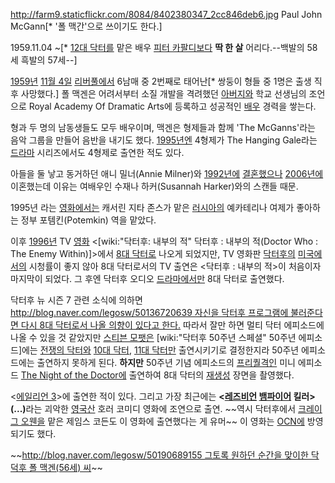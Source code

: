 http://farm9.staticflickr.com/8084/8402380347_2cc846deb6.jpg
Paul John McGann[* '폴 맥간'으로 쓰이기도 한다.]

1959.11.04 ~[* [[12대 닥터]]를 맡은 배우 [[피터 카팔디]]보다 '''딱 한 살''' 어리다.--백발의 58세 흑발의 57세--]

[[1959년]] [[11월 4일]] [[리버풀]]에서 6남매 중 2번째로 태어난[* 쌍둥이 형들 중 1명은 출생 직후 사망했다.] 폴 맥겐은 어려서부터 소질 개발을 격려했던 [[아버지]]와 학교 선생님의 조언으로 Royal Academy Of Dramatic Arts에 등록하고 성공적인 [[배우]] 경력을 쌓는다.

형과 두 명의 남동생들도 모두 배우이며, 맥겐은 형제들과 함께 'The McGanns'라는 음악 그룹을 만들어 음반을 내기도 했다. [[1995년]]엔 4형제가 The Hanging Gale라는 [[드라마]] 시리즈에서도 4형제로 출연한 적도 있다.

아들을 둘 낳고 동거하던 애니 밀너(Annie Milner)와 [[1992년]]에 [[결혼]]했으나 [[2006년]]에 이혼했는데 이유는 여배우인 수재나 하커(Susannah Harker)와의 스캔들 때문.

1995년 <Catherine The Great>라는 [[영화]]에서는 캐서린 지타 존스가 맡은 [[러시아]]의 예카테리나 여제가 좋아하는 정부 포템킨(Potemkin) 역을 맡았다.

이후 [[1996년]] TV [[영화]] <[wiki:"닥터후: 내부의 적" 닥터후 : 내부의 적(Doctor Who : The Enemy Within)]>에서 [[8대 닥터]]로 나오게 되었지만, TV 영화판 [[닥터후]]의 [[미국]]에서의 시청률이 좋지 않아 8대 닥터로서의 TV 출연은 <닥터후 : 내부의 적>이 처음이자 마지막이 되었다. 그 후엔 닥터후 오디오 [[드라마]]에서만 8대 닥터로 출연했다.

닥터후 뉴 시즌 7 관련 소식에 의하면 [[http://blog.naver.com/legosw/50136720639 자신을 닥터후 프로그램에 불러준다면 다시 8대 닥터로서 나올 의향이 있다고 한다.]] 따라서 잘만 하면 멀티 닥터 에피소드에 나올 수 있을 것 같았지만 [[스티븐 모팻]]은 [wiki:"닥터후 50주년 스페셜" 50주년 에피소드]에는 [[전쟁의 닥터]]와 [[10대 닥터]], [[11대 닥터]]만 출연시키기로 결정한지라 50주년 에피소드에는 출연하지 못하게 된다. '''하지만''' 50주년 기념 에피소드의 [[프리퀄]]격인 미니 에피소드 [[The Night of the Doctor]]에 출연하여 8대 닥터의 [[재생성]] 장면을 촬영했다.

<[[에일리언 3]]>에 출연한 적이 있다. 그리고 가장 최근에는 '''<[[레즈비언]] [[뱀파이어]] 킬러>(...)'''라는 괴악한 [[영국]]산 호러 코미디 영화에 조연으로 출연. ~~역시 닥터후에서 [[크레이그 오웬]]을 맡은 제임스 코든도 이 영화에 출연했다는 게 유머~~ 이 영화는 [[OCN]]에 방영되기도 했다.

~~[[http://blog.naver.com/legosw/50190689155 그토록 원하던 순간을 맞이한 닥덕후 폴 맥겐(56세) 씨]]~~
